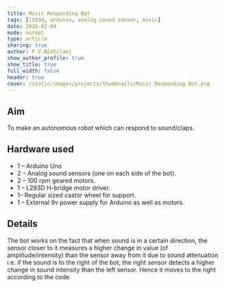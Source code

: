 ```yaml
---
title: Music Responding Bot
tags: [l293d, arduino, analog sound sensor, music]
date: 2016-02-04
mode: normal
type: article
sharing: true
author: P.V.Nikhilanj
show_author_profile: true
show_title: true
full_width: false
header: true
cover: /static/images/projects/thumbnails/Music Responding Bot.png
---
```


## Aim

To make an autonomous robot which can respond to sound/claps.

## Hardware used

- 1 – Arduino Uno
- 2 – Analog sound sensors (one on each side of the bot).
- 2 – 100 rpm geared motors.
- 1 – L293D H-bridge motor driver.
- 1– Regular sized castor wheel for support.
- 1 – External 9v power supply for Arduino as well as motors.

## Details

The bot works on the fact that when sound is in a certain direction, the sensor closer to it measures a higher change in value (of amplitude/intensity) than the sensor away from it due to sound attenuation i.e. if the sound is to the right of the bot, the right sensor detects a higher change in sound intensity than the left sensor. Hence it moves to the right according to the code.

<EmbedItem url="https://www.youtube.com/embed/QmcCbVV7kX8" />
